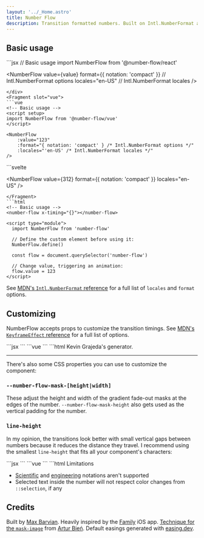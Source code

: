 ```yaml
---
layout: '../_Home.astro'
title: Number Flow
description: Transition formatted numbers. Built on Intl.NumberFormat and WAAPI. Zero dependencies. Accessible and customizable.
---
```


## Basic usage

<Match class='xl:pre-first-line:hidden'>
<div slot="react">
```jsx
// Basic usage
import NumberFlow from '@number-flow/react'

<NumberFlow
    value={value}
    format={{ notation: 'compact' }} // Intl.NumberFormat options
    locales="en-US" // Intl.NumberFormat locales
/>
```
</div>
<Fragment slot="vue">
```vue
<!-- Basic usage -->
<script setup>
import NumberFlow from '@number-flow/vue'
</script>

<NumberFlow
    :value="123"
    :format="{ notation: 'compact' } /* Intl.NumberFormat options */" 
    :locales="'en-US' /* Intl.NumberFormat locales */"
/>
```
</Fragment>
<Fragment slot="svelte">
```svelte
<!-- Basic usage -->
<script>
import NumberFlow from '@number-flow/svelte'
</script>

<NumberFlow
    value={312}
    format={{ notation: 'compact' }}
    locales="en-US"
/>
```
</Fragment>
```html
<!-- Basic usage -->
<number-flow x-timing="{}"></number-flow>

<script type="module">
  import NumberFlow from 'number-flow'

  // Define the custom element before using it:
  NumberFlow.define()

  const flow = document.querySelector('number-flow')
  
  // Change value, triggering an animation:
  flow.value = 123
</script>
```
</Match>

See [MDN's `Intl.NumberFormat` reference](https://developer.mozilla.org/en-US/docs/Web/JavaScript/Reference/Global_Objects/Intl/NumberFormat/NumberFormat#parameters) for a full list of `locales` and `format` options.

## Customizing

NumberFlow accepts props to customize the transition timings. See [MDN's `KeyframeEffect` reference](https://developer.mozilla.org/en-US/docs/Web/API/KeyframeEffect/KeyframeEffect#options) for a full list of options.

<Match>
<Fragment slot="react">
```jsx
<NumberFlow
    xTiming={{ duration: 700, easing: 'ease-out' }}
    yTiming={{ duration: 700, easing: 'ease-out' }}
    fadeTiming={{ duration: 350, easing: 'ease' }}
/>
```
</Fragment>
<Fragment slot="vue">
```vue
<NumberFlow
    :xTiming="{ duration: 700, easing: 'ease-out' }"
    :yTiming="{ duration: 700, easing: 'ease-out' }"
    :fadeTiming="{ duration: 350, easing: 'ease' }"
/>
```
</Fragment>
```html
<number-flow x-timing="{} />
```
</Match>

For spring-based easings, I'd recommend [Kevin Grajeda's generator](https://www.kvin.me/css-springs).

---

There's also some CSS properties you can use to customize the component:

### `--number-flow-mask-[height|width]`

These adjust the height and width of the gradient fade-out masks at the edges of the number.
`--number-flow-mask-height` also gets used as the vertical padding for the number.

### `line-height`

In my opinion, the transitions look better with small vertical gaps between numbers because it reduces the distance
they travel.
I recommend using the smallest `line-height` that fits all your component's characters:

<Match>
<Fragment slot="react">
```jsx
<NumberFlow style={{ lineHeight: 0.8 }} />
```
</Fragment>
<Fragment slot="vue">
```vue
<NumberFlow :style="{ lineHeight: 0.8 }" />
```
</Fragment>
```html
<number-flow x-timing="{} />
```
</Match>

The exact value will depend on your font and formatting options.

## Limitations

* [Scientific](https://developer.mozilla.org/en-US/docs/Web/JavaScript/Reference/Global_Objects/Intl/NumberFormat/NumberFormat#scientific) and [engineering](https://developer.mozilla.org/en-US/docs/Web/JavaScript/Reference/Global_Objects/Intl/NumberFormat/NumberFormat#engineering) notations aren't supported
* Selected text inside the number will not respect color changes from `::selection`, if any

## Credits

Built by [Max Barvian](https://x.com/mbarvian). Heavily inspired by the [Family](https://family.co) iOS app.
[Technique for the `mask-image`](https://expensive.toys/blog/blur-vignette) from [Artur Bień](https://x.com/artur_bien).
Default easings generated with [easing.dev](https://easing.dev).
